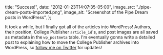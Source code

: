   title: "Success!",
  date: "2012-01-23T14:07:35-05:00",
  image_src: "./pipe-dream-posts-imported.png",
  image_alt: "Screenshot of the Pipe Dream posts in WordPress",
};

It took a while, but I finally got all of the articles into WordPress! Authors, their position, College Publisher `article_id`'s, and post images are all saved as metadata in the `wp_postmeta` table. I'm eventually gonna write a detailed post to explaining how to move the College Publisher archives into WordPress, so [follow me on Twitter](https://twitter.com/_danoc) for updates!
